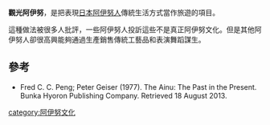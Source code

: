 '''觀光阿伊努'''，是把表現[[日本|日本]][[阿伊努人|阿伊努人]]傳統生活方式當作旅遊的項目。

這種做法被很多人批評，一些阿伊努人投訢這些不是真正阿伊努文化。但是其他阿伊努人卻很高興能夠通過生產銷售傳統工藝品和表演舞蹈謀生。

==參考==
*Fred C. C. Peng; Peter Geiser (1977). The Ainu: The Past in the Present. Bunka Hyoron Publishing Company. Retrieved 18 August 2013.

[[category:阿伊努文化|category:阿伊努文化]]